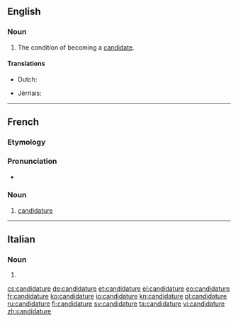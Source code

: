 ==English==

===Noun===
{{en-noun}}

# The condition of becoming a [[candidate]].

====Translations====
{{trans-top|the condition of becoming a candidate}}
* Dutch: {{t|nl|kandidatuur|f}}
{{trans-mid}}
* Jèrriais: {{t|roa-jer|candidatuthe|f}}
{{trans-bottom}}

----

==French==

===Etymology===
{{suffix|candidat|ure|lang=fr}}

===Pronunciation===
* {{IPA|/kɑ̃.di.da.tyʁ/|lang=fr}}

===Noun===
{{fr-noun|f}}

# [[candidature#English|candidature]]

----

==Italian==

===Noun===
{{head|it|plural}} {{f}}

# {{plural of|candidatura|lang=it|nocat=1}}

[[cs:candidature]]
[[de:candidature]]
[[et:candidature]]
[[el:candidature]]
[[eo:candidature]]
[[fr:candidature]]
[[ko:candidature]]
[[io:candidature]]
[[kn:candidature]]
[[pl:candidature]]
[[ru:candidature]]
[[fi:candidature]]
[[sv:candidature]]
[[ta:candidature]]
[[vi:candidature]]
[[zh:candidature]]